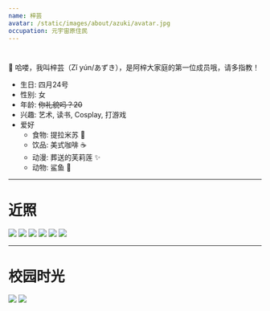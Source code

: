 ```yaml
---
name: 梓芸
avatar: /static/images/about/azuki/avatar.jpg
occupation: 元宇宙原住民
---
```


#

💜 哈喽，我叫梓芸（Zǐ yún/あずき），是阿梓大家庭的第一位成员哦，请多指教！

- 生日: 四月24号
- 性别: 女
- 年龄: <s>你礼貌吗？<s>20</s></s>
- 兴趣: 艺术, 读书, Cosplay, 打游戏
- 爱好
  - 食物: 提拉米苏 🍰
  - 饮品: 美式咖啡 ☕
  - 动漫: 葬送的芙莉莲 ✨
  - 动物: 鲨鱼 🦈

---

# 近照

<div className="flex grid grid-cols-2 gap-8">
  <img src="/static/gallary/art/ai/azuki/atAquarium.jpeg" className="block rounded" />
  <img src="/static/gallary/art/ai/azuki/atCaffe.jpeg" className="block" />
  <img src="/static/gallary/art/ai/azuki/lend_a_hand.jpeg" className="block" />
  <img src="/static/gallary/art/ai/azuki/closeup.jpeg" className="block" />
  <img src="/static/gallary/art/ai/azuki/charming_smile.jpeg" className="block" />
  <img src="/static/gallary/art/ai/azuki/purple_jacket.jpeg" className="block" />
</div>

---

# 校园时光

<div className="flex grid grid-cols-2 gap-8">
  <img src="/static/gallary/art/ai/azuki/library.jpeg" className="block" />
  <img src="/static/gallary/art/ai/azuki/library2.jpeg" className="block" />
</div>
